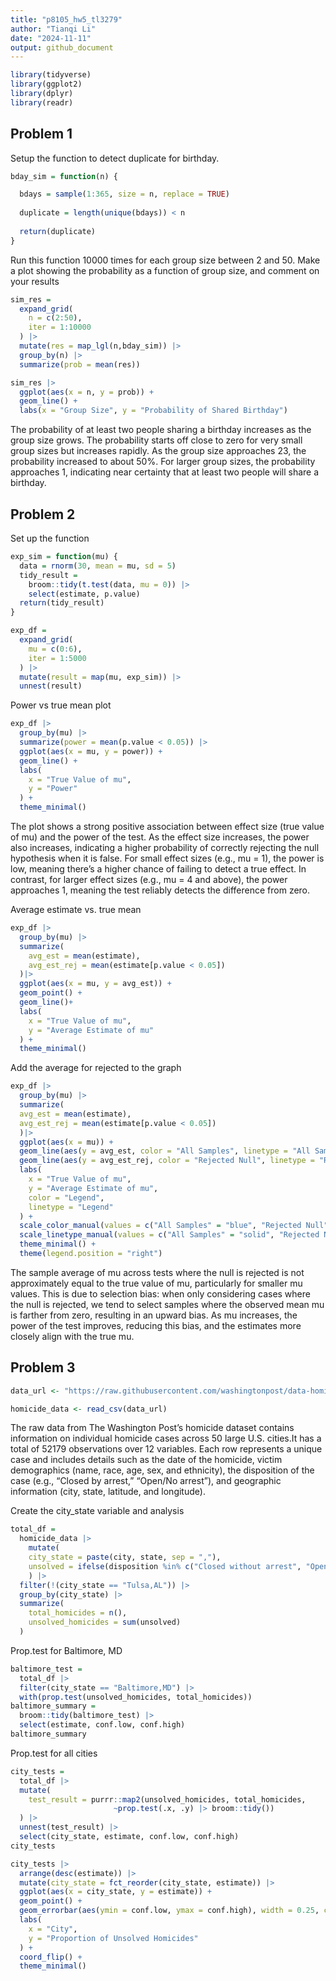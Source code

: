 ```yaml
---
title: "p8105_hw5_tl3279"
author: "Tianqi Li"
date: "2024-11-11"
output: github_document
---
```


```r
library(tidyverse)
library(ggplot2)
library(dplyr)
library(readr)
```

## Problem 1

Setup the function to detect duplicate for birthday.
```r
bday_sim = function(n) {

  bdays = sample(1:365, size = n, replace = TRUE)
  
  duplicate = length(unique(bdays)) < n
  
  return(duplicate)
}
```

Run this function 10000 times for each group size between 2 and 50. Make a plot showing the probability as a function of group size, and comment on your results
```r
sim_res = 
  expand_grid(
    n = c(2:50),
    iter = 1:10000
  ) |>
  mutate(res = map_lgl(n,bday_sim)) |>
  group_by(n) |>
  summarize(prob = mean(res))

sim_res |>
  ggplot(aes(x = n, y = prob)) +
  geom_line() +
  labs(x = "Group Size", y = "Probability of Shared Birthday")
```

The probability of at least two people sharing a birthday increases as the group size grows. The probability starts off close to zero for very small group sizes but increases rapidly. As the group size approaches 23, the  probability increased to about 50%. For larger group sizes, the probability approaches 1, indicating near certainty that at least two people will share a birthday.

## Problem 2

Set up the function
```r
exp_sim = function(mu) {
  data = rnorm(30, mean = mu, sd = 5)
  tidy_result = 
    broom::tidy(t.test(data, mu = 0)) |>
    select(estimate, p.value)
  return(tidy_result)
}

exp_df = 
  expand_grid(
    mu = c(0:6),
    iter = 1:5000
  ) |>
  mutate(result = map(mu, exp_sim)) |>
  unnest(result)
```

Power vs true mean plot
```r
exp_df |>
  group_by(mu) |>
  summarize(power = mean(p.value < 0.05)) |>
  ggplot(aes(x = mu, y = power)) +
  geom_line() +
  labs(
    x = "True Value of mu",
    y = "Power"
  ) +
  theme_minimal()
```

The plot shows a strong positive association between effect size (true value of mu) and the power of the test. As the effect size increases, the power also increases, indicating a higher probability of correctly rejecting the null hypothesis when it is false. For small effect sizes (e.g., mu = 1), the power is low, meaning there’s a higher chance of failing to detect a true effect. In contrast, for larger effect sizes (e.g., mu = 4 and above), the power approaches 1, meaning the test reliably detects the difference from zero.

Average estimate vs. true mean
```r
exp_df |>
  group_by(mu) |>
  summarize(
    avg_est = mean(estimate),
    avg_est_rej = mean(estimate[p.value < 0.05])
  )|>
  ggplot(aes(x = mu, y = avg_est)) +
  geom_point() +
  geom_line()+
  labs(
    x = "True Value of mu",
    y = "Average Estimate of mu"
  ) +
  theme_minimal()
```

Add the average for rejected to the graph
```r
exp_df |>
  group_by(mu) |>
  summarize(
  avg_est = mean(estimate),
  avg_est_rej = mean(estimate[p.value < 0.05])
  )|>
  ggplot(aes(x = mu)) +
  geom_line(aes(y = avg_est, color = "All Samples", linetype = "All Samples"), size = 1) +
  geom_line(aes(y = avg_est_rej, color = "Rejected Null", linetype = "Rejected Null"), size = 1) +
  labs(
    x = "True Value of mu",
    y = "Average Estimate of mu",
    color = "Legend", 
    linetype = "Legend"
  ) +
  scale_color_manual(values = c("All Samples" = "blue", "Rejected Null" = "red")) +
  scale_linetype_manual(values = c("All Samples" = "solid", "Rejected Null" = "dashed")) +
  theme_minimal() +
  theme(legend.position = "right")
```

The sample average of mu across tests where the null is rejected is not approximately equal to the true value of mu, particularly for smaller mu values. This is due to selection bias: when only considering cases where the null is rejected, we tend to select samples where the observed mean 
mu is farther from zero, resulting in an upward bias. As mu increases, the power of the test improves, reducing this bias, and the estimates more closely align with the true mu.

## Problem 3
```r
data_url <- "https://raw.githubusercontent.com/washingtonpost/data-homicides/master/homicide-data.csv"

homicide_data <- read_csv(data_url)
```
The raw data from The Washington Post's homicide dataset contains information on individual homicide cases across 50 large U.S. cities.It has a total of 52179 observations over 12 variables. Each row represents a unique case and includes details such as the date of the homicide, victim demographics (name, race, age, sex, and ethnicity), the disposition of the case (e.g., "Closed by arrest," "Open/No arrest"), and geographic information (city, state, latitude, and longitude). 

Create the city_state variable and analysis
```r
total_df = 
  homicide_data |>
    mutate(
    city_state = paste(city, state, sep = ","),
    unsolved = ifelse(disposition %in% c("Closed without arrest", "Open/No arrest"), 1, 0)
    ) |>
  filter(!(city_state == "Tulsa,AL")) |>
  group_by(city_state) |>
  summarize(
    total_homicides = n(),
    unsolved_homicides = sum(unsolved)
  )
```

Prop.test for Baltimore, MD
```r
baltimore_test =
  total_df |>
  filter(city_state == "Baltimore,MD") |>
  with(prop.test(unsolved_homicides, total_homicides))
baltimore_summary = 
  broom::tidy(baltimore_test) |>
  select(estimate, conf.low, conf.high)
baltimore_summary
```

Prop.test for all cities
```r
city_tests = 
  total_df |>
  mutate(
    test_result = purrr::map2(unsolved_homicides, total_homicides, 
                       ~prop.test(.x, .y) |> broom::tidy())
  ) |>
  unnest(test_result) |>
  select(city_state, estimate, conf.low, conf.high)
city_tests
```

```r
city_tests |>
  arrange(desc(estimate)) |>
  mutate(city_state = fct_reorder(city_state, estimate)) |>
  ggplot(aes(x = city_state, y = estimate)) +
  geom_point() +
  geom_errorbar(aes(ymin = conf.low, ymax = conf.high), width = 0.25, color = "darkgray") +
  labs(
    x = "City",
    y = "Proportion of Unsolved Homicides"
  ) +
  coord_flip() +
  theme_minimal()
```

